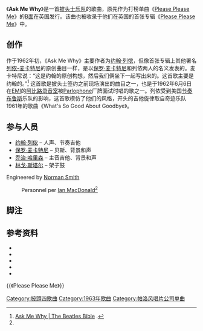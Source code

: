 {{Infobox single
| Name      = Ask Me Why
| Cover     =
| Caption    = "Please Please Me" 45<br/>(1963 UK issue in original type C sleeve)
| Artist     = [[披头士乐队|披头士乐队]]
| Album     = [[Please_Please_Me|Please Please Me]]
| A-side     = 《[[Please_Please_Me_(單曲)|Please Please Me]]》
| Released    = 1963年1月11日<small>（英国）</small><br/>1963年2月25日<small>（美国）</small>
| Recorded    = 1962年11月26日
| Genre     = [[Merseybeat|Merseybeat]]
| Length     = 2:24
| Writer     = [[列侬-麦卡特尼|麦卡特尼-列侬]]<!-- Original credits were in M/L sequence -->
| Label     = [[Parlophone|Parlophone]]
| Producer    = [[乔治·马丁|乔治·马丁]]
| Last single  = "[[Love_Me_Do|Love Me Do]]"" <br>(1962)
| This single  = "'''Please Please Me'''" <br>(1963)
| Next single  = "[[From_Me_to_You|From Me to You]]" <br>(1963)
| Misc      = {{Extra track listing
 | Album     = [[Please_Please_Me|Please Please Me]]
 | Type      = studio
 | Tracks     = {{Please Please Me tracks}}
 }}
}}
《'''Ask Me Why'''》是一首[[披头士乐队|披头士乐队]]的歌曲，原先作为打榜单曲《[[Please_Please_Me_(單曲)|Please Please Me]]》的[[B面曲|B面]]在英国发行。该曲也被收录于他们在英国的首张专辑《[[Please_Please_Me|Please Please Me]]》中。

==创作==
作于1962年初，《Ask Me Why》主要作者为[[约翰·列侬|约翰·列侬]]{{sfn|Miles|1998|p=92}}，但像首张专辑上其他署名[[列侬-麦卡特尼|列侬-麦卡特尼]]的原创曲目一样，是以[[保罗·麦卡特尼|保罗·麦卡特尼]]和列侬两人的名义发表的。麦卡特尼说：“这是约翰的原创构想，然后我们俩坐下一起写出来的。这首歌主要是约翰的。”<ref name=BB>[http://www.beatlesbible.com/songs/ask-me-why/ Ask Me Why | The Beatles Bible] {{WebCite|url=https://www.webcitation.org/67d41m9Bb?url=http://www.beatlesbible.com/songs/ask-me-why/ |date=20120513120715 |dateformat=iso }}.</ref> 这首歌是披头士签约之前现场演出的曲目之一，也是于1962年6月6日在[[EMI|EMI]]的[[阿比路录音室|阿比路录音室]]被[[Parlophone|Parlophone]]厂牌面试时唱的歌之一。{{sfn|Miles|1992|p=92}}{{sfn|Harry|1992|p=50}}列侬受到美国[[节奏布鲁斯|节奏布鲁斯]]乐队{{link-en|奇迹乐队|The Miracles}}的影响，这首歌模仿了他们的风格，开头的吉他旋律取自奇迹乐队1961年的歌曲《What's So Good About Goodbye》。{{sfn|MacDonald|2005|p=64–65}}

==参与人员==
*[[约翰·列侬|约翰·列侬]] – 人声、节奏吉他
*[[保罗·麦卡特尼|保罗·麦卡特尼]] – 贝斯、背景和声
*[[乔治·哈里森|乔治·哈里森]] – 主音吉他、背景和声
*[[林戈·斯塔尔|林戈·斯塔尔]] – 架子鼓
Engineered by [[Norman_Smith_(record_producer)|Norman Smith]]  
:Personnel per [[Ian_MacDonald|Ian MacDonald]]{{sfn|MacDonald|2005|p=64–65}}<ref name=BB />

==脚注==
{{Reflist}}

==参考资料==
{{Refbegin|2}}
* {{cite book
| last=Harry
| first=Bill
| year=1992
| authorlink=Bill Harry
| title=The Ultimate Beatles Encyclopedia
| publisher=Virgin Books
| location=London
| isbn=0-86369-681-3
| ref=harv
}}
* {{cite book
| last=Lewisohn
| first=Mark
| year=1988
| authorlink=Mark Lewisohn
| title=The Complete Beatles Recording Sessions
| publisher=Hamlyn
| location=London
| isbn=0-600-55798-7
| ref=harv
}}
* {{cite book
| last=MacDonald
| first=Ian
| year=2005
| authorlink=Ian MacDonald
| title=Revolution in the Head: The Beatles' Records and the Sixties
| edition=Second Revised
| publisher=Pimlico (Rand)
| location=London
| isbn=1-84413-828-3
| ref=harv
}}
* {{cite book
| last=Miles
| first=Barry
| year=1998
| authorlink=Barry Miles
| title=Paul McCartney: Many Years From Now
| publisher=Vintage
| location=London
| isbn=0-7493-8658-4
| ref=harv
}}
* {{cite web
| last=Pollack
| first=Alan W.
| authorlink=Alan W. Pollack
| title=Notes on "Ask Me Why"
| date=27 March 2001
| work=Notes On Series
| url=http://www.icce.rug.nl/~soundscapes/DATABASES/AWP/amw.shtml
| ref=harv
| accessdate=2014-03-15
| archive-date=2012-05-13
| archive-url=https://www.webcitation.org/67d42YJ8v?url=http://www.icce.rug.nl/~soundscapes/DATABASES/AWP/amw.shtml
| dead-url=yes
}}
{{Refend}}

{{《Please Please Me》}}
{{披头士乐队}}

[[Category:披頭四歌曲|Category:披頭四歌曲]]
[[Category:1963年歌曲|Category:1963年歌曲]]
[[Category:帕洛风唱片公司单曲|Category:帕洛风唱片公司单曲]]